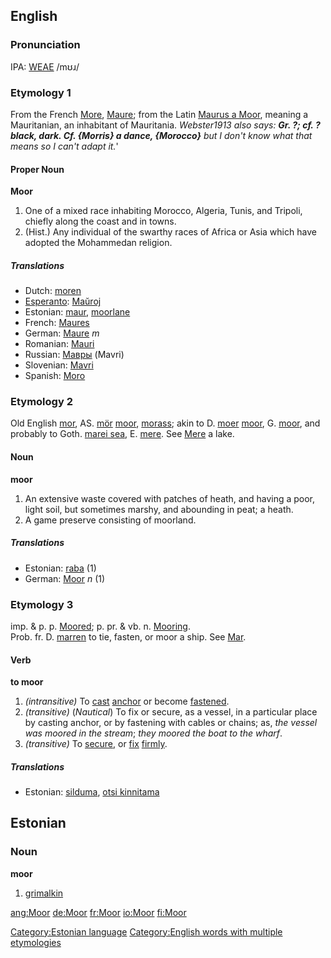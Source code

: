 ==English==
===Pronunciation===
IPA: [[WEAE]] /mʊɹ/

===Etymology 1===
From the French [[More]], [[Maure]]; from the Latin [[Maurus a Moor]], meaning a Mauritanian, an inhabitant of Mauritania.  ''Webster1913 also says: <B>Gr. ?; cf. ? black, dark. Cf. {Morris} a dance, {Morocco}</B> but I don't know what that means so I can't adapt it.'''

====Proper Noun====
'''Moor'''
#  One of a mixed race inhabiting Morocco, Algeria, Tunis, and Tripoli, chiefly along the coast and in towns.
#  (Hist.) Any individual of the swarthy races of Africa or Asia which have adopted the Mohammedan religion.

=====Translations=====
*Dutch: [[moren]]<!-- chg to sing. -->
*[[Esperanto]]: [[Maŭroj]]
*Estonian: [[maur]], [[moorlane]]
*French: [[Maures]]<!-- chg to sing. -->
*German: [[Maure]] ''m''
*Romanian: [[Mauri]]<!-- chg to sing. -->
*Russian: [[Мавры]] (Mavri)<!-- chg to sing. -->
*Slovenian: [[Mavri]]<!-- chg to sing? -->
*Spanish: [[Moro]]

===Etymology 2===
Old English [[mor]], AS. [[mör]] [[moor]], [[morass]]; akin to D. [[moer]] [[moor]], G. [[moor]], and probably to Goth. [[marei sea]], E. [[mere]]. See [[Mere]] a lake.

====Noun====
'''moor'''
# An extensive waste covered with patches of heath, and  having a poor, light soil, but sometimes marshy, and  abounding in peat; a heath.
# A game preserve consisting of moorland.

=====Translations=====
*Estonian: [[raba]] (1)
*German: [[Moor]] ''n'' (1)


===Etymology 3===
imp. & p. p. [[Moored]]; p. pr. & vb. n. [[Mooring]].<BR>
Prob. fr. D. [[marren]] to tie, fasten, or moor a ship. See [[Mar]].

====Verb====
'''to moor'''
#''(intransitive)'' To [[cast]] [[anchor]] or become [[fasten]]ed.
#''(transitive)'' (''Nautical'') To fix or secure, as a vessel, in a particular  place by casting anchor, or by fastening with cables or chains; as, ''the vessel was moored in the stream''; ''they  moored the boat to the wharf''.
#''(transitive)'' To [[secure]], or [[fix]] [[firm]]ly.

=====Translations=====
*Estonian: [[silduma]], [[otsi kinnitama]]

==Estonian==
[[Category:Estonian language]]
===Noun===
'''moor'''
# [[grimalkin]]


[[Category:English words with multiple etymologies]]

[[ang:Moor]]
[[de:Moor]]
[[fr:Moor]]
[[io:Moor]]
[[fi:Moor]]